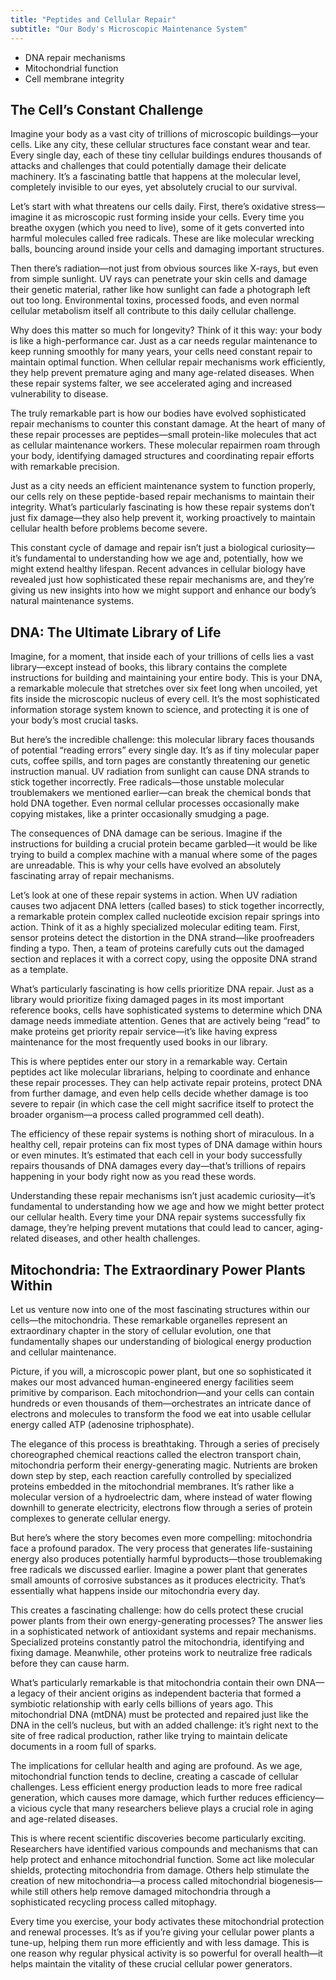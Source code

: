 ```yaml
---
title: "Peptides and Cellular Repair"
subtitle: "Our Body's Microscopic Maintenance System"
---
```


- DNA repair mechanisms
- Mitochondrial function
- Cell membrane integrity

## The Cell's Constant Challenge

Imagine your body as a vast city of trillions of microscopic buildings—your cells. Like any city, these cellular structures face constant wear and tear. Every single day, each of these tiny cellular buildings endures thousands of attacks and challenges that could potentially damage their delicate machinery. It's a fascinating battle that happens at the molecular level, completely invisible to our eyes, yet absolutely crucial to our survival.

Let's start with what threatens our cells daily. First, there's oxidative stress—imagine it as microscopic rust forming inside your cells. Every time you breathe oxygen (which you need to live), some of it gets converted into harmful molecules called free radicals. These are like molecular wrecking balls, bouncing around inside your cells and damaging important structures.

Then there's radiation—not just from obvious sources like X-rays, but even from simple sunlight. UV rays can penetrate your skin cells and damage their genetic material, rather like how sunlight can fade a photograph left out too long. Environmental toxins, processed foods, and even normal cellular metabolism itself all contribute to this daily cellular challenge.

Why does this matter so much for longevity? Think of it this way: your body is like a high-performance car. Just as a car needs regular maintenance to keep running smoothly for many years, your cells need constant repair to maintain optimal function. When cellular repair mechanisms work efficiently, they help prevent premature aging and many age-related diseases. When these repair systems falter, we see accelerated aging and increased vulnerability to disease.

The truly remarkable part is how our bodies have evolved sophisticated repair mechanisms to counter this constant damage. At the heart of many of these repair processes are peptides—small protein-like molecules that act as cellular maintenance workers. These molecular repairmen roam through your body, identifying damaged structures and coordinating repair efforts with remarkable precision.

Just as a city needs an efficient maintenance system to function properly, our cells rely on these peptide-based repair mechanisms to maintain their integrity. What's particularly fascinating is how these repair systems don't just fix damage—they also help prevent it, working proactively to maintain cellular health before problems become severe.

This constant cycle of damage and repair isn't just a biological curiosity—it's fundamental to understanding how we age and, potentially, how we might extend healthy lifespan. Recent advances in cellular biology have revealed just how sophisticated these repair mechanisms are, and they're giving us new insights into how we might support and enhance our body's natural maintenance systems.

## DNA: The Ultimate Library of Life

Imagine, for a moment, that inside each of your trillions of cells lies a vast library—except instead of books, this library contains the complete instructions for building and maintaining your entire body. This is your DNA, a remarkable molecule that stretches over six feet long when uncoiled, yet fits inside the microscopic nucleus of every cell. It's the most sophisticated information storage system known to science, and protecting it is one of your body's most crucial tasks.

But here's the incredible challenge: this molecular library faces thousands of potential "reading errors" every single day. It's as if tiny molecular paper cuts, coffee spills, and torn pages are constantly threatening our genetic instruction manual. UV radiation from sunlight can cause DNA strands to stick together incorrectly. Free radicals—those unstable molecular troublemakers we mentioned earlier—can break the chemical bonds that hold DNA together. Even normal cellular processes occasionally make copying mistakes, like a printer occasionally smudging a page.

The consequences of DNA damage can be serious. Imagine if the instructions for building a crucial protein became garbled—it would be like trying to build a complex machine with a manual where some of the pages are unreadable. This is why your cells have evolved an absolutely fascinating array of repair mechanisms.

Let's look at one of these repair systems in action. When UV radiation causes two adjacent DNA letters (called bases) to stick together incorrectly, a remarkable protein complex called nucleotide excision repair springs into action. Think of it as a highly specialized molecular editing team. First, sensor proteins detect the distortion in the DNA strand—like proofreaders finding a typo. Then, a team of proteins carefully cuts out the damaged section and replaces it with a correct copy, using the opposite DNA strand as a template.

What's particularly fascinating is how cells prioritize DNA repair. Just as a library would prioritize fixing damaged pages in its most important reference books, cells have sophisticated systems to determine which DNA damage needs immediate attention. Genes that are actively being "read" to make proteins get priority repair service—it's like having express maintenance for the most frequently used books in our library.

This is where peptides enter our story in a remarkable way. Certain peptides act like molecular librarians, helping to coordinate and enhance these repair processes. They can help activate repair proteins, protect DNA from further damage, and even help cells decide whether damage is too severe to repair (in which case the cell might sacrifice itself to protect the broader organism—a process called programmed cell death).

The efficiency of these repair systems is nothing short of miraculous. In a healthy cell, repair proteins can fix most types of DNA damage within hours or even minutes. It's estimated that each cell in your body successfully repairs thousands of DNA damages every day—that's trillions of repairs happening in your body right now as you read these words.

Understanding these repair mechanisms isn't just academic curiosity—it's fundamental to understanding how we age and how we might better protect our cellular health. Every time your DNA repair systems successfully fix damage, they're helping prevent mutations that could lead to cancer, aging-related diseases, and other health challenges.

## Mitochondria: The Extraordinary Power Plants Within

Let us venture now into one of the most fascinating structures within our cells—the mitochondria. These remarkable organelles represent an extraordinary chapter in the story of cellular evolution, one that fundamentally shapes our understanding of biological energy production and cellular maintenance.

Picture, if you will, a microscopic power plant, but one so sophisticated it makes our most advanced human-engineered energy facilities seem primitive by comparison. Each mitochondrion—and your cells can contain hundreds or even thousands of them—orchestrates an intricate dance of electrons and molecules to transform the food we eat into usable cellular energy called ATP (adenosine triphosphate).

The elegance of this process is breathtaking. Through a series of precisely choreographed chemical reactions called the electron transport chain, mitochondria perform their energy-generating magic. Nutrients are broken down step by step, each reaction carefully controlled by specialized proteins embedded in the mitochondrial membranes. It's rather like a molecular version of a hydroelectric dam, where instead of water flowing downhill to generate electricity, electrons flow through a series of protein complexes to generate cellular energy.

But here's where the story becomes even more compelling: mitochondria face a profound paradox. The very process that generates life-sustaining energy also produces potentially harmful byproducts—those troublemaking free radicals we discussed earlier. Imagine a power plant that generates small amounts of corrosive substances as it produces electricity. That's essentially what happens inside our mitochondria every day.

This creates a fascinating challenge: how do cells protect these crucial power plants from their own energy-generating processes? The answer lies in a sophisticated network of antioxidant systems and repair mechanisms. Specialized proteins constantly patrol the mitochondria, identifying and fixing damage. Meanwhile, other proteins work to neutralize free radicals before they can cause harm.

What's particularly remarkable is that mitochondria contain their own DNA—a legacy of their ancient origins as independent bacteria that formed a symbiotic relationship with early cells billions of years ago. This mitochondrial DNA (mtDNA) must be protected and repaired just like the DNA in the cell's nucleus, but with an added challenge: it's right next to the site of free radical production, rather like trying to maintain delicate documents in a room full of sparks.

The implications for cellular health and aging are profound. As we age, mitochondrial function tends to decline, creating a cascade of cellular challenges. Less efficient energy production leads to more free radical generation, which causes more damage, which further reduces efficiency—a vicious cycle that many researchers believe plays a crucial role in aging and age-related diseases.

This is where recent scientific discoveries become particularly exciting. Researchers have identified various compounds and mechanisms that can help protect and enhance mitochondrial function. Some act like molecular shields, protecting mitochondria from damage. Others help stimulate the creation of new mitochondria—a process called mitochondrial biogenesis—while still others help remove damaged mitochondria through a sophisticated recycling process called mitophagy.

Every time you exercise, your body activates these mitochondrial protection and renewal processes. It's as if you're giving your cellular power plants a tune-up, helping them run more efficiently and with less damage. This is one reason why regular physical activity is so powerful for overall health—it helps maintain the vitality of these crucial cellular power generators.

